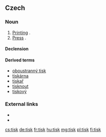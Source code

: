 ==Czech==

===Noun===
{{cs-noun|g=m}}

# [[printing|Printing]] {{gloss|process}}.
# [[press|Press]] {{gloss|printed media}}.

====Declension====
{{cs-decl-noun-auto|mi|ti|s|k}}

====Derived terms====
* [[oboustranný tisk]]
* [[tiskárna]]
* [[tiskař]]
* [[tisknout]]
* [[tiskový]]

===External links===
* {{R:PSJC}}
* {{R:SSJC}}

[[cs:tisk]]
[[de:tisk]]
[[fr:tisk]]
[[hu:tisk]]
[[mg:tisk]]
[[pl:tisk]]
[[fi:tisk]]